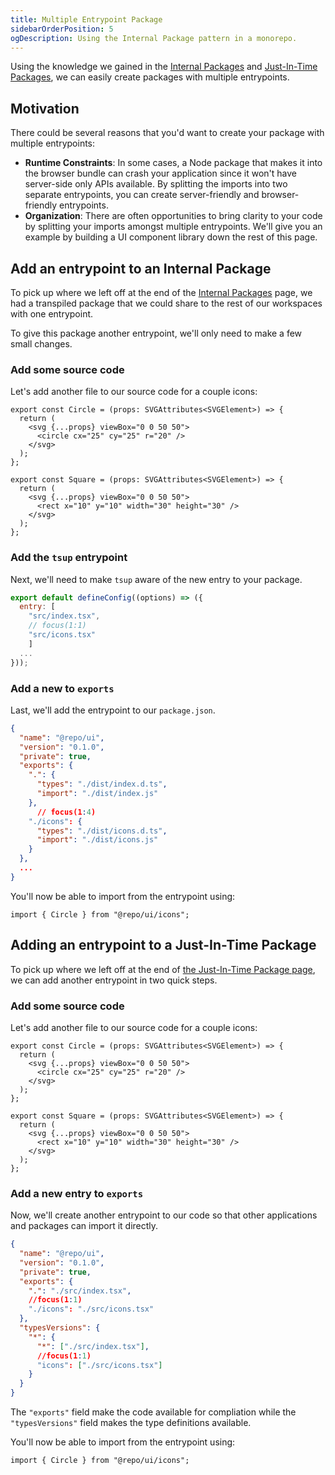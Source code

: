 ```yaml
---
title: Multiple Entrypoint Package
sidebarOrderPosition: 5
ogDescription: Using the Internal Package pattern in a monorepo.
---
```


Using the knowledge we gained in the [Internal Packages](/monorepos/packaging/internal) and [Just-In-Time Packages](/monorepos/packaging/jit), we can easily create packages with multiple entrypoints.

## Motivation

There could be several reasons that you'd want to create your package with multiple entrypoints:

- **Runtime Constraints**: In some cases, a Node package that makes it into the browser bundle can crash your application since it won't have server-side only APIs available. By splitting the imports into two separate entrypoints, you can create server-friendly and browser-friendly entrypoints.
- **Organization**: There are often opportunities to bring clarity to your code by splitting your imports amongst multiple entrypoints. We'll give you an example by building a UI component library down the rest of this page.

## Add an entrypoint to an Internal Package

To pick up where we left off at the end of the [Internal Packages](/monorepos/packaging/internal) page, we had a transpiled package that we could share to the rest of our workspaces with one entrypoint.

To give this package another entrypoint, we'll only need to make a few small changes.

### Add some source code

Let's add another file to our source code for a couple icons:

```tsx filename="packages/ui/src/icons.tsx"
export const Circle = (props: SVGAttributes<SVGElement>) => {
  return (
    <svg {...props} viewBox="0 0 50 50">
      <circle cx="25" cy="25" r="20" />
    </svg>
  );
};

export const Square = (props: SVGAttributes<SVGElement>) => {
  return (
    <svg {...props} viewBox="0 0 50 50">
      <rect x="10" y="10" width="30" height="30" />
    </svg>
  );
};
```

### Add the `tsup` entrypoint

Next, we'll need to make `tsup` aware of the new entry to your package.

```js filename="packages/ui/tsup.config.js" note="We're using JavaScript here but will still get great autocomplete. 😄"
export default defineConfig((options) => ({
  entry: [
    "src/index.tsx",
    // focus(1:1)
    "src/icons.tsx"
    ]
  ...
}));
```

### Add a new to `exports`

Last, we'll add the entrypoint to our `package.json`.

```json filename="packages/ui/package.json"
{
  "name": "@repo/ui",
  "version": "0.1.0",
  "private": true,
  "exports": {
    ".": {
      "types": "./dist/index.d.ts",
      "import": "./dist/index.js"
    },
      // focus(1:4)
    "./icons": {
      "types": "./dist/icons.d.ts",
      "import": "./dist/icons.js"
    }
  },
  ...
}
```

You'll now be able to import from the entrypoint using:

```tsx filename="apps/web/src/index.tsx"
import { Circle } from "@repo/ui/icons";
```

## Adding an entrypoint to a Just-In-Time Package

To pick up where we left off at the end of [the Just-In-Time Package page](/monorepos/packaging/jit), we can add another entrypoint in two quick steps.

### Add some source code

Let's add another file to our source code for a couple icons:

```tsx filename="packages/ui/src/icons.tsx"
export const Circle = (props: SVGAttributes<SVGElement>) => {
  return (
    <svg {...props} viewBox="0 0 50 50">
      <circle cx="25" cy="25" r="20" />
    </svg>
  );
};

export const Square = (props: SVGAttributes<SVGElement>) => {
  return (
    <svg {...props} viewBox="0 0 50 50">
      <rect x="10" y="10" width="30" height="30" />
    </svg>
  );
};
```

### Add a new entry to `exports`

Now, we'll create another entrypoint to our code so that other applications and packages can import it directly.

```json filename="packages/ui/package.json"
{
  "name": "@repo/ui",
  "version": "0.1.0",
  "private": true,
  "exports": {
    ".": "./src/index.tsx",
    //focus(1:1)
    "./icons": "./src/icons.tsx"
  },
  "typesVersions": {
    "*": {
      "*": ["./src/index.tsx"],
      //focus(1:1)
      "icons": ["./src/icons.tsx"]
    }
  }
}
```

The `"exports"` field make the code available for compliation while the `"typesVersions"` field makes the type definitions available.

You'll now be able to import from the entrypoint using:

```tsx filename="apps/web/src/index.tsx"
import { Circle } from "@repo/ui/icons";
```

